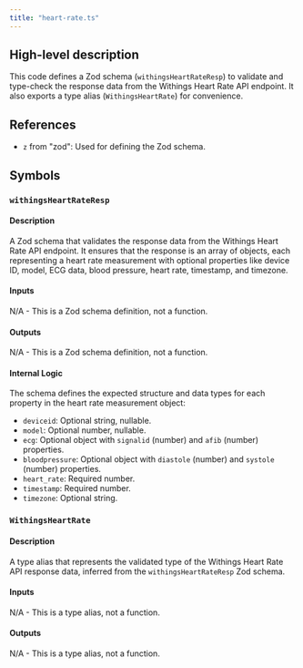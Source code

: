 ```yaml
---
title: "heart-rate.ts"
---
```


## High-level description
This code defines a Zod schema (`withingsHeartRateResp`) to validate and type-check the response data from the Withings Heart Rate API endpoint. It also exports a type alias (`WithingsHeartRate`) for convenience.

## References
- `z` from "zod": Used for defining the Zod schema.

## Symbols
### `withingsHeartRateResp`
#### Description
A Zod schema that validates the response data from the Withings Heart Rate API endpoint. It ensures that the response is an array of objects, each representing a heart rate measurement with optional properties like device ID, model, ECG data, blood pressure, heart rate, timestamp, and timezone.

#### Inputs
N/A - This is a Zod schema definition, not a function.

#### Outputs
N/A - This is a Zod schema definition, not a function.

#### Internal Logic
The schema defines the expected structure and data types for each property in the heart rate measurement object:
- `deviceid`: Optional string, nullable.
- `model`: Optional number, nullable.
- `ecg`: Optional object with `signalid` (number) and `afib` (number) properties.
- `bloodpressure`: Optional object with `diastole` (number) and `systole` (number) properties.
- `heart_rate`: Required number.
- `timestamp`: Required number.
- `timezone`: Optional string.

### `WithingsHeartRate`
#### Description
A type alias that represents the validated type of the Withings Heart Rate API response data, inferred from the `withingsHeartRateResp` Zod schema.

#### Inputs
N/A - This is a type alias, not a function.

#### Outputs
N/A - This is a type alias, not a function.

